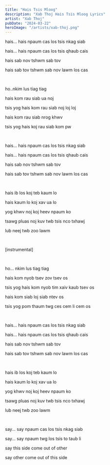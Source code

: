 ```yaml
---
title: "Hais Tsis Mloog"
description: "Xab Thoj Hais Tsis Mloog Lyrics"
artist: "Xab Thoj"
pubDate: "2024-03-22"
heroImage: "/artists/xab-thoj.png"
---
```


hais... hais npaum cas los tsis nkag siab

hais... hais npaum cas los tsis qhaub cais

hais sab nov tshwm sab tov

hais sab tov tshwm sab nov lawm los cas

<br />

ho..nkim lus tiag tiag

hais kom rau siab ua noj

tsis yog hais kom rau siab noj loj loj

hais kom rau siab nrog khwv

tsis yog hais koj rau siab kom pw

<br />

hais... hais npaum cas los tsis nkag siab

hais... hais npaum cas los tsis qhaub cais

hais sab nov tshwm sab tov

hais sab tov tshwm sab nov lawm los cas

<br />

hais ib los koj teb kaum lo

hais kaum lo koj xav ua lo

yog khwv noj koj heev npaum ko

tsawg pluas noj kuv twb tsis nco txhawj

lub neej twb zoo lawm

<br />

[instrumental]

<br />

ho... nkim lus tiag tiag

hais kom nyob tsev zov tsev os

tsis yog hais kom nyob tim xaiv kaub tsev os

hais kom siab loj siab ntev os

tsis yog pom thaum twg ces cem li cem os

<br />

hais... hais npaum cas los tsis nkag siab

hais... hais npaum cas los tsis qhaub cais

hais sab nov tshwm sab tov

hais sab tov tshwm sab nov lawm los cas

<br />

hais ib los koj teb kaum lo

hais kaum lo koj xav ua lo

yog khwv noj koj heev npaum ko

tsawg pluas noj kuv twb tsis nco txhawj

lub neej twb zoo lawm

<br />

say... say npaum cas los tsis nkag siab

say... say npaum twg los tsis to taub li

say this side come out of other

say other come out of this side

